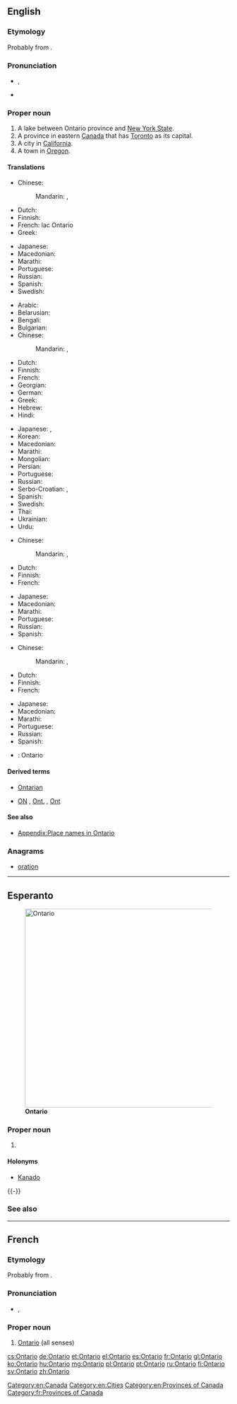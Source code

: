 ==English==
{{wikipedia}}

===Etymology===
Probably from {{etyl|wya|en}} {{term||ontari:io|great lake}}.

===Pronunciation===
* {{a|UK}} {{IPA|/ˌɒnˈtɑːɹ.i.əʊ/}}, {{X-SAMPA|/"Qn%tA:(r).i.@U/}}
* {{audio|en-ca-Ontario.ogg|Audio (CA)}}

===Proper noun===
{{en-proper noun}}

# A lake between Ontario province and [[New York State]].
# A province in eastern [[Canada]] that has [[Toronto]] as its capital.
# A city in [[California]].
# A town in [[Oregon]].

====Translations====
{{trans-top|Lake between Ontario province and New York State}}
* Chinese:
*: Mandarin: {{t|cmn|安大略|tr=Āndàlüè|sc=Hani}}, {{t+|cmn|安大略湖|tr=Āndàlüè-hú|sc=Hani}}
* Dutch: {{t|nl|Ontariomeer}}
* Finnish: {{t|fi|Ontariojärvi}}
* French: lac Ontario {{g|m}}
* Greek: {{t|el|Οντάριο|n|tr=Ontário}}
{{trans-mid}}
* Japanese: {{t|ja|オンタリオ湖|tr=Ontario ko}}
* Macedonian: {{t|mk|Онтарио|n|tr=Ontário}}
* Marathi: {{t|mr|ऑन्टारियो|tr=ǒnṭāriyo|sc=Deva}}
* Portuguese: {{t+|pt|Ontário|m}}
* Russian: {{t+|ru|Онтарио|n|tr=Ontário}}
* Spanish: {{t+|es|Ontario|m}}
* Swedish: {{t|sv|Ontariosjön|c}}
{{trans-bottom}}

{{trans-top|Province in eastern Canada}}
* Arabic: {{t|ar|أونتاريو|m|tr='untaaryu}}
* Belarusian: {{t|be|Антарыё|m|f|tr=Antáryjo}}
* Bengali: {{t|bn|অন্টারিও|tr=anṭāriō|sc=Beng}}
* Bulgarian: {{t|bg|Онтарио|n|tr=Ontário}}
* Chinese:
*: Mandarin: {{t|cmn|安大略|tr=Āndàlüè|sc=Hani}}, {{t+|cmn|安大略省|tr=Āndàlüè-shěng|sc=Hani}}
* Dutch: {{t|nl|Ontario}}
* Finnish: {{t+|fi|Ontario}}
* French: {{t+|fr|Ontario}}
* Georgian: {{t|ka|ონტარიო|tr=ontʼario|sc=Geor}}
* German: {{t+|de|Ontario|n}}
* Greek: {{t|el|Οντάριο|n|tr=Ontário}}
* Hebrew: {{t|he|אונטריו}}
* Hindi: {{t|hi|ओन्टारियो|tr=ōnṭāriyō}}
{{trans-mid}}
* Japanese: {{t|ja|オンタリオ州|tr=Ontario-shū}}, {{t|ja|オンタリオ|tr=Ontario}}
* Korean: {{t|ko|온타리오|tr=Ontario|sc=Hang}}
* Macedonian: {{t|mk|Онтарио|n|tr=Ontário}}
* Marathi: {{t|mr|ऑन्टारियो|tr=ǒnṭāriyo|sc=Deva}}
* Mongolian: {{t|mn|Онтарио|tr=Ontário|sc=Cyrl}}
* Persian: {{t|fa|انتاریو}}
* Portuguese: {{t+|pt|Ontário}}
* Russian: {{t+|ru|Онтарио|m|f|tr=Ontário}}
* Serbo-Croatian: {{t|sh|Онтарио|sc=Cyrl}}, {{t|sh|Ontario}}
* Spanish: {{t+|es|Ontario|m}}
* Swedish: {{t+|sv|Ontario|n}}
* Thai: {{t|th|รัฐออนแทรีโอ|tr=rát ontaereeoh}}
* Ukrainian: {{t|uk|Онтаріо|m|f|tr=Ontário}}
* Urdu: {{t|ur|انٹاریو|tr=ōnṭāriyō}}
{{trans-bottom}}

{{trans-top|City in California}}
* Chinese:
*: Mandarin: {{t|cmn|安大略|tr=Āndàlüè|sc=Hani}}, {{t|cmn|安大略市|tr=Āndàlüè-shì|sc=Hani}}
* Dutch: {{t|nl|Ontario}}
* Finnish: {{t+|fi|Ontario}}
* French: {{t+|fr|Ontario}}
{{trans-mid}}
* Japanese: {{t|ja|オンタリオ|tr=Ontario}}
* Macedonian: {{t|mk|Онтарио|n|tr=Ontário}}
* Marathi: {{t|mr|ऑन्टारियो|tr=ǒnṭāriyo|sc=Deva}}
* Portuguese: {{t+|pt|Ontário|f}}
* Russian: {{t+|ru|Онтарио|tr=Ontário}}
* Spanish: {{t+|es|Ontario|m}}
{{trans-bottom}}

{{trans-top|Town in Oregon}}
* Chinese:
*: Mandarin: {{t|cmn|安大略|tr=Āndàlüè|sc=Hani}}, {{t|cmn|安大略市|tr=Āndàlüè-shì|sc=Hani}}
* Dutch: {{t|nl|Ontario}}
* Finnish: {{t+|fi|Ontario}}
* French: {{t+|fr|Ontario}}
{{trans-mid}}
* Japanese: {{t|ja|オンタリオ|tr=Ontario}}
* Macedonian: {{t|mk|Онтарио|n|tr=Ontário}}
* Marathi: {{t|mr|ऑन्टारियो|tr=ǒnṭāriyo|sc=Deva}}
* Portuguese: {{t+|pt|Ontário|f}}
* Russian: {{t+|ru|Онтарио|tr=Ontário}}
* Spanish: {{t+|es|Ontario|m}}
{{trans-bottom}}

{{checktrans-top}}
{{trans-mid}}
* {{ttbc|sv}}: Ontario
{{trans-bottom}}

====Derived terms====
* [[Ontarian]]
* {{sense|province}} [[ON]] , [[Ont.]] , [[Ont]]

====See also====
* [[Appendix:Place names in Ontario]]

===Anagrams===
* [[oration#English|oration]]

[[Category:en:Canada]]
[[Category:en:Cities]]
[[Category:en:Provinces of Canada]]

----

==Esperanto==
{{wikipedia|lang=eo}}
[[Image:Ontario-map.png|thumb|450px|'''Ontario''']]

===Proper noun===
{{eo-proper noun}}

# {{l|en|Ontario}}

====Holonyms====
* [[Kanado]]

{{-}}

===See also===
{{compass-eo|n = [[Hudsona Golfo]]|
e = [[Kebekio]]|
w = [[Manitobo]]|
s = [[Usono]]}}

----

==French==

===Etymology===
Probably from {{etyl|wya|fr}} {{term||ontari:io|great lake}}.

===Pronunciation===
* {{IPA|/ɔ̃.ta.ʁjo/|lang=fr}}, {{X-SAMPA|/O~.ta.Rjo/}}

===Proper noun===
{{fr-proper noun|m}}

# [[#English|Ontario]] (all senses)

[[Category:fr:Provinces of Canada]]

[[cs:Ontario]]
[[de:Ontario]]
[[et:Ontario]]
[[el:Ontario]]
[[es:Ontario]]
[[fr:Ontario]]
[[gl:Ontario]]
[[ko:Ontario]]
[[hu:Ontario]]
[[mg:Ontario]]
[[pl:Ontario]]
[[pt:Ontario]]
[[ru:Ontario]]
[[fi:Ontario]]
[[sv:Ontario]]
[[zh:Ontario]]